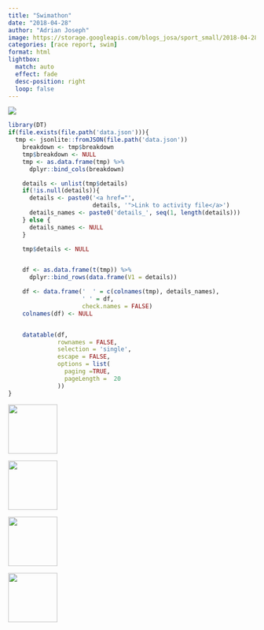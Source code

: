 ```yaml
---
title: "Swimathon"
date: "2018-04-28"
author: "Adrian Joseph"
image: https://storage.googleapis.com/blogs_josa/sport_small/2018-04-28_SWIMATHON/img/00.png
categories: [race report, swim]
format: html
lightbox:
  match: auto
  effect: fade
  desc-position: right
  loop: false
---
```

![](https://storage.googleapis.com/blogs_josa/sport_small/2018-04-28_SWIMATHON/img/00.png)

```r
library(DT)
if(file.exists(file.path('data.json'))){
  tmp <- jsonlite::fromJSON(file.path('data.json'))
    breakdown <- tmp$breakdown
    tmp$breakdown <- NULL
    tmp <- as.data.frame(tmp) %>%
      dplyr::bind_cols(breakdown)

    details <- unlist(tmp$details)
    if(!is.null(details)){
      details <- paste0('<a href="',
                        details, '">Link to activity file</a>')
      details_names <- paste0('details_', seq(1, length(details)))
    } else {
      details_names <- NULL
    }

    tmp$details <- NULL


    df <- as.data.frame(t(tmp)) %>%
      dplyr::bind_rows(data.frame(V1 = details))

    df <- data.frame('  ' = c(colnames(tmp), details_names),
                     ' ' = df,
                     check.names = FALSE)
    colnames(df) <- NULL


    datatable(df,
              rownames = FALSE,
              selection = 'single',
              escape = FALSE,
              options = list(
                paging =TRUE,
                pageLength =  20
              ))
}
```





::: {layout-ncol=4}
![](https://storage.googleapis.com/blogs_josa/sport_small/2018-04-28_SWIMATHON/img/00.png){ width="100" group="hi" }

![](https://storage.googleapis.com/blogs_josa/sport_small/2018-04-28_SWIMATHON/img/01.png){ width="100" group="hi" }

![](https://storage.googleapis.com/blogs_josa/sport_small/2018-04-28_SWIMATHON/img/02.png){ width="100" group="hi" }

![](https://storage.googleapis.com/blogs_josa/sport_small/2018-04-28_SWIMATHON/img/03.jpg){ width="100" group="hi" }


:::
